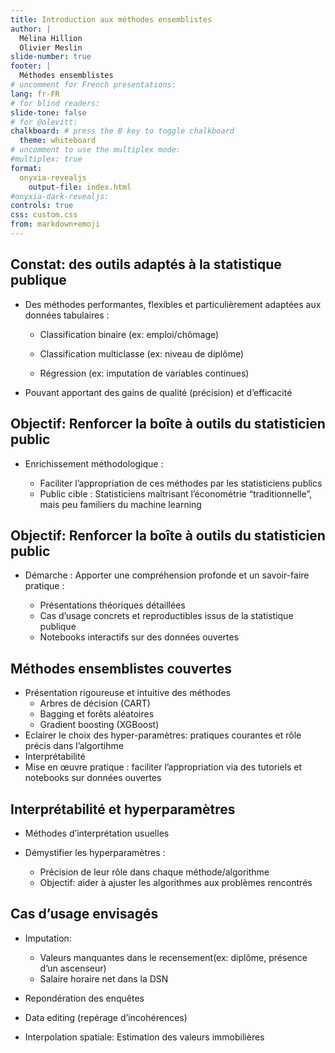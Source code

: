 ```yaml
---
title: Introduction aux méthodes ensemblistes
author: |
  Mélina Hillion
  Olivier Meslin
slide-number: true
footer: |
  Méthodes ensemblistes
# uncomment for French presentations:
lang: fr-FR
# for blind readers:
slide-tone: false
# for @olevitt:
chalkboard: # press the B key to toggle chalkboard
  theme: whiteboard
# uncomment to use the multiplex mode:
#multiplex: true
format: 
  onyxia-revealjs
    output-file: index.html
#onyxia-dark-revealjs:
controls: true
css: custom.css
from: markdown+emoji
---
```


## Constat: des outils adaptés à la statistique publique {.smaller}

- Des méthodes performantes, flexibles et particulièrement adaptées aux données tabulaires :

  - Classification binaire (ex: emploi/chômage)
    
  - Classification multiclasse (ex: niveau de diplôme)
    
  - Régression (ex: imputation de variables continues)
  
- Pouvant apportant des gains de qualité (précision) et d’efficacité  


## Objectif: Renforcer la boîte à outils du statisticien public {.smaller} 

- Enrichissement méthodologique : 

  - Faciliter l'appropriation de ces méthodes par les statisticiens publics
  - Public cible : Statisticiens maîtrisant l'économétrie "traditionnelle", mais peu familiers du machine learning


## Objectif: Renforcer la boîte à outils du statisticien public {.smaller} 

- Démarche : Apporter une compréhension profonde et un savoir-faire pratique :

  - Présentations théoriques détaillées
  - Cas d'usage concrets et reproductibles issus de la statistique publique
  - Notebooks interactifs sur des données ouvertes

    
## Méthodes ensemblistes couvertes {.smaller}

- Présentation rigoureuse et intuitive des méthodes
  - Arbres de décision (CART)
  - Bagging et forêts aléatoires
  - Gradient boosting (XGBoost)
  
- Eclairer le choix des hyper-paramètres: pratiques courantes et rôle précis dans l'algortihme
- Interprétabilité
- Mise en œuvre pratique : faciliter l'appropriation via des tutoriels et notebooks sur données ouvertes


## Interprétabilité et hyperparamètres

- Méthodes d'interprétation usuelles 

- Démystifier les hyperparamètres : 
  - Précision de leur rôle dans chaque méthode/algorithme
  - Objectif: aider à ajuster les algorithmes aux problèmes rencontrés
    

## Cas d'usage envisagés

- Imputation:
   - Valeurs manquantes dans le recensement(ex: diplôme, présence d'un ascenseur)
   - Salaire horaire net dans la DSN
   
- Repondération des enquêtes

- Data editing (repérage d'incohérences)

- Interpolation spatiale: Estimation des valeurs immobilières





